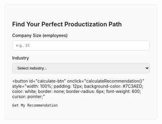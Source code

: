 <div id="company-calculator" style="padding: 24px; border-radius: 8px; border: 1px solid #e5e7eb; background-color: #f9fafb; margin: 16px 0;">
  <h3 style="font-size: 20px; font-weight: 600; margin-bottom: 16px;">
    Find Your Perfect Productization Path
  </h3>

  <div style="margin-bottom: 16px;">
    <label style="display: block; margin-bottom: 8px; font-weight: 500;">
      Company Size (employees)
    </label>
    <input
      id="company-size"
      type="number"
      placeholder="e.g., 15"
      style="width: 100%; padding: 8px 12px; border: 1px solid #d1d5db; border-radius: 6px;"
    />
  </div>

  <div style="margin-bottom: 16px;">
    <label style="display: block; margin-bottom: 8px; font-weight: 500;">
      Industry
    </label>
    <select
      id="company-industry"
      style="width: 100%; padding: 8px 12px; border: 1px solid #d1d5db; border-radius: 6px;"
    >
      <option value="">Select industry...</option>
      <option value="marketing">Marketing Agency</option>
      <option value="development">Development Agency</option>
      <option value="consulting">Consulting</option>
      <option value="creative">Creative Agency</option>
      <option value="other">Other</option>
    </select>
  </div>

  <button
    id="calculate-btn"
    onclick="calculateRecommendation()"
    style="width: 100%; padding: 12px; background-color: #7C3AED; color: white; border: none; border-radius: 6px; font-weight: 600; cursor: pointer;"
  >
    Get My Recommendation
  </button>

  <div id="result" style="display: none; margin-top: 24px; padding: 16px; background-color: white; border-radius: 6px; border: 1px solid #7C3AED;">
  </div>
</div>

<script dangerouslySetInnerHTML={{__html: `
function calculateRecommendation() {
  const size = document.getElementById('company-size').value;
  const industry = document.getElementById('company-industry').value;

  if (!size || !industry) {
    alert('Please fill in all fields');
    return;
  }

  const recommendations = {
    small: {
      title: "Starter Productization Package",
      description: "Perfect for agencies under 10 people looking to automate their first processes"
    },
    medium: {
      title: "Growth Acceleration Package",
      description: "Ideal for scaling agencies ready to 10x their capacity"
    },
    large: {
      title: "Enterprise Transformation",
      description: "Complete digital transformation for established agencies"
    }
  };

  const sizeKey = parseInt(size) < 10 ? 'small' :
                  parseInt(size) < 50 ? 'medium' : 'large';

  const result = recommendations[sizeKey];

  // Track with global tracker
  if (window.WithSeismicTracker) {
    window.WithSeismicTracker.captureCompany({
      size: size,
      industry: industry
    });
    window.WithSeismicTracker.trackCalculation({
      tool: 'company-size-calculator',
      companySize: size,
      industry: industry,
      recommendation: result.title
    });
  }

  // Show result
  const resultDiv = document.getElementById('result');
  resultDiv.innerHTML = \`
    <h4 style="color: #7C3AED; font-weight: 600; margin-bottom: 8px;">
      \${result.title}
    </h4>
    <p style="color: #6b7280;">\${result.description}</p>
  \`;
  resultDiv.style.display = 'block';
}

// Track tool view
if (window.WithSeismicTracker) {
  window.WithSeismicTracker.trackTool('company-size-calculator', { action: 'viewed' });
}
`}} />